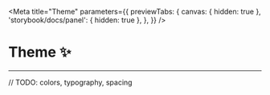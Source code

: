 
<Meta
  title="Theme"
  parameters={{
    previewTabs: {
      canvas: { hidden: true },
      'storybook/docs/panel': { hidden: true },
    },
  }}
/>

# Theme ✨

---

// TODO: colors, typography, spacing
